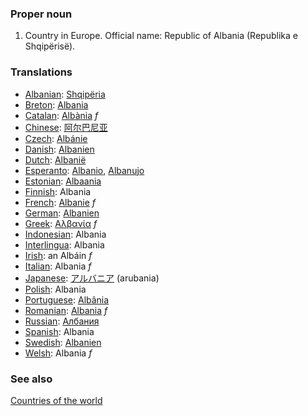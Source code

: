 ===Proper noun===

# Country in Europe. Official name: Republic of Albania (Republika e Shqipërisë).
===Translations===
*[[Albanian]]: [[Shqipëria]]
*[[Breton]]:  [[Albania]]
*[[Catalan]]: [[Albània]] ''f''
*[[Chinese]]: [[阿尔巴尼亚]]
*[[Czech]]: [[Albánie]]
*[[Danish]]: [[Albanien]]
*[[Dutch]]: [[Albanië]]
*[[Esperanto]]: [[Albanio]], [[Albanujo]]
*[[Estonian]]: [[Albaania]]
*[[Finnish]]: Albania
*[[French]]: [[Albanie]] ''f''
*[[German]]: [[Albanien]]
*[[Greek]]: [[Αλβανία]] ''f''
*[[Indonesian]]: Albania
*[[Interlingua]]: Albania
*[[Irish]]: an Albáin ''f''
*[[Italian]]: Albania ''f''
*[[Japanese]]: [[アルバニア]] (arubania)
*[[Polish]]: Albania
*[[Portuguese]]: [[Albânia]]
*[[Romanian]]: [[Albania]] ''f''
*[[Russian]]: [[Албания]]
*[[Spanish]]: Albania
*[[Swedish]]: [[Albanien]]
*[[Welsh]]: Albania ''f''

===See also===
[[Countries of the world]]